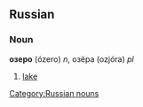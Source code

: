==Russian==
===Noun===
'''озеро''' (ózero) ''n'', озёра (ozjóra) ''pl''

# [[lake]]

[[Category:Russian nouns]]